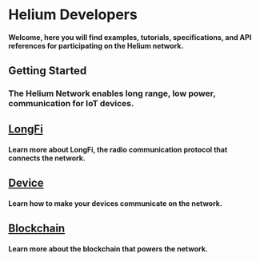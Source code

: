 # Helium Developers 

#### Welcome, here you will find examples, tutorials, specifications, and API references for participating on the Helium network.


## Getting Started
### The Helium Network enables long range, low power, communication for IoT devices.

## [LongFi](/longfi)
#### Learn more about LongFi, the radio communication protocol that connects the network.

## [Device](/device)
#### Learn how to make your devices communicate on the network.

## [Blockchain](/blockchain)
#### Learn more about the blockchain that powers the network.

